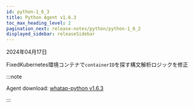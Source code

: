 ```yaml
---
id: python-1_6_3
title: Python Agent v1.6.3
toc_max_heading_level: 2
pagination_next: release-notes/python/python-1_6_2
displayed_sidebar: releaseSidebar
---
```


2024年04月17日

<Status>Fixed</Status>Kubernetes環境コンテナで<code>containerID</code>を探す構文解析ロジックを修正

:::note

Agent download: [whatap-python v1.6.3](https://pypi.org/project/whatap-python/1.6.3/)

:::
